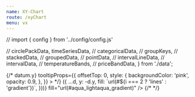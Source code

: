 ```yaml
---
name: XY-Chart
route: /xyChart
menu: vx
---
```



// import { config } from '../config/config.js'

  // circlePackData,
  timeSeriesData,
  // categoricalData,
  // groupKeys,
  // stackedData,
  // groupedData,
  // pointData,
  // intervalLineData,
  // intervalData,
  // temperatureBands,
  // priceBandData,
} from './data';

<Playground>
  <div style={{ height:'400px', width:'1000px'}}>
            {/* <WithTooltip
          renderTooltip={({ datum }) => datum.y}
          tooltipProps={{
            offsetTop: 0,
            style: {
              backgroundColor: 'pink',
              opacity: 0.9,
            },
          }}
        >
          <ResponsiveXYChart
            ariaLabel="Required label"
            xScale={{ type: 'band', paddingInner: 0.25 }}
            yScale={{ type: 'linear' }}
            renderTooltip={null}
            showXGrid
            showYGrid
          >
            <LinearGradient id="gradient" from={colors.default} to={colors.dark} />
            <PatternLines
              id="lines"
              height={8}
              width={8}
              stroke={colors.categories[2]}
              background="#fff"
              strokeWidth={1}
              orientation={['horizontal', 'vertical']}
            /> */}
            <BarSeries
              data={timeSeriesData.map((d, i) => ({
                ...d,
                y: -d.y,
                fill: `url(#${i === 2 ? 'lines' : 'gradient'})`,
              }))}
              fill="url(#aqua_lightaqua_gradient)"
            />
          {/* </ResponsiveXYChart>
        </WithTooltip> */}
  </div>
</Playground>
